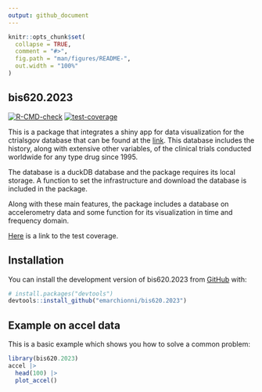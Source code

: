 ```yaml
---
output: github_document
---
```


<!-- README.md is generated from README.Rmd. Please edit that file -->

```r
knitr::opts_chunk$set(
  collapse = TRUE,
  comment = "#>",
  fig.path = "man/figures/README-",
  out.width = "100%"
)
```

## bis620.2023


<!-- badges: start -->
[![R-CMD-check](https://github.com/kaneplusplus/bis620.2023/actions/workflows/R-CMD-check.yaml/badge.svg)](https://github.com/kaneplusplus/bis620.2023/actions/workflows/R-CMD-check.yaml)
[![test-coverage](https://github.com/emarchionni/bis620.2023/actions/workflows/test-coverage.yaml/badge.svg)](https://github.com/emarchionni/bis620.2023/actions/workflows/test-coverage.yaml)
<!-- badges: end -->

This is a package that integrates a shiny app for data visualization for the ctrialsgov database that can be found at the [link](https://github.com/presagia-analytics/ctrialsgov). This database includes the history, along with extensive other variables, of the clinical trials conducted worldwide for any type drug since 1995. 

The database is a duckDB database and the package requires its local storage. A function to set the infrastructure and download the database is included in the package.

Along with these main features, the package includes a database on accelerometry data and some function for its visualization in time and frequency domain.

[Here](https://github.com/emarchionni/bis620.2023/actions/workflows/test-coverage.yaml) is a link to the test coverage.

## Installation

You can install the development version of bis620.2023 from [GitHub](https://github.com/) with:
``` r
# install.packages("devtools")
devtools::install_github("emarchionni/bis620.2023")
```
<!-- ## Run the shiny app -->

<!-- ```{r} -->
<!-- library(bis620.2023) -->
<!-- download_clinicaltrials() -->
<!-- launch_shiny() -->
<!-- ``` -->


## Example on accel data


This is a basic example which shows you how to solve a common problem:

```r
library(bis620.2023)
accel |> 
  head(100) |> 
  plot_accel()
```



